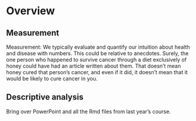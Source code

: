 # Overview

## Measurement

Measurement: We typically evaluate and quantify our intuition about health and disease with numbers. This could be relative to anecdotes. Surely, the one person who happened to survive cancer through a diet exclusively of honey could have had an article written about them. That doesn’t mean honey cured that person’s cancer, and even if it did, it doesn’t mean that it would be likely to cure cancer in you.

## Descriptive analysis

Bring over PowerPoint and all the Rmd files from last year's course.
